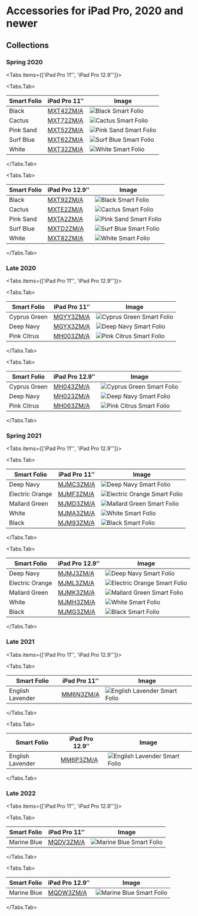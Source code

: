 
# Accessories for iPad Pro, 2020 and newer

## Collections

### Spring 2020

<Tabs
  items={['iPad Pro 11″', 'iPad Pro 12.9″']}>

<Tabs.Tab>

| Smart Folio | iPad Pro 11″ | Image |
| --- | --- | --- |
| Black | [MXT42ZM/A](/everycase/MXT42) | ![Black Smart Folio](/everyphone/MXT42.png) |
| Cactus | [MXT72ZM/A](/everycase/MXT72) | ![Cactus Smart Folio](/everyphone/MXT72.png) |
| Pink Sand | [MXT52ZM/A](/everycase/MXT52) | ![Pink Sand Smart Folio](/everyphone/MXT52.png) |
| Surf Blue | [MXT62ZM/A](/everycase/MXT62) | ![Surf Blue Smart Folio](/everyphone/MXT62.png) |
| White | [MXT32ZM/A](/everycase/MXT32) | ![White Smart Folio](/everyphone/MXT32.png) |

</Tabs.Tab>

<Tabs.Tab>

| Smart Folio | iPad Pro 12.9″ | Image |
| --- | --- | --- |
| Black | [MXT92ZM/A](/everycase/MXT92) | ![Black Smart Folio](/everyphone/MXT92.png) |
| Cactus | [MXTE2ZM/A](/everycase/MXTE2) | ![Cactus Smart Folio](/everyphone/MXTE2.png) |
| Pink Sand | [MXTA2ZM/A](/everycase/MXTA2) | ![Pink Sand Smart Folio](/everyphone/MXTA2.png) |
| Surf Blue | [MXTD2ZM/A](/everycase/MXTD2) | ![Surf Blue Smart Folio](/everyphone/MXTD2.png) |
| White | [MXT82ZM/A](/everycase/MXT82) | ![White Smart Folio](/everyphone/MXT82.png) |

</Tabs.Tab>
</Tabs>

### Late 2020

<Tabs
  items={['iPad Pro 11″', 'iPad Pro 12.9″']}>

<Tabs.Tab>

| Smart Folio | iPad Pro 11″ | Image |
| --- | --- | --- |
| Cyprus Green | [MGYY3ZM/A](/everycase/MGYY3) | ![Cyprus Green Smart Folio](/everyphone/MGYY3.png) |
| Deep Navy | [MGYX3ZM/A](/everycase/MGYX3) | ![Deep Navy Smart Folio](/everyphone/MGYX3.png) |
| Pink Citrus | [MH003ZM/A](/everycase/MH003) | ![Pink Citrus Smart Folio](/everyphone/MH003.png) |

</Tabs.Tab>

<Tabs.Tab>

| Smart Folio | iPad Pro 12.9″ | Image |
| --- | --- | --- |
| Cyprus Green | [MH043ZM/A](/everycase/MH043) | ![Cyprus Green Smart Folio](/everyphone/MH043.png) |
| Deep Navy | [MH023ZM/A](/everycase/MH023) | ![Deep Navy Smart Folio](/everyphone/MH023.png) |
| Pink Citrus | [MH063ZM/A](/everycase/MH063) | ![Pink Citrus Smart Folio](/everyphone/MH063.png) |

</Tabs.Tab>
</Tabs>

### Spring 2021

<Tabs
  items={['iPad Pro 11″', 'iPad Pro 12.9″']}>

<Tabs.Tab>

| Smart Folio | iPad Pro 11″ | Image |
| --- | --- | --- |
| Deep Navy | [MJMC3ZM/A](/everycase/MJMC3) | ![Deep Navy Smart Folio](/everyphone/MJMC3.png) |
| Electric Orange | [MJMF3ZM/A](/everycase/MJMF3) | ![Electric Orange Smart Folio](/everyphone/MJMF3.png) |
| Mallard Green | [MJMD3ZM/A](/everycase/MJMD3) | ![Mallard Green Smart Folio](/everyphone/MJMD3.png) |
| White | [MJMA3ZM/A](/everycase/MJMA3) | ![White Smart Folio](/everyphone/MJMA3.png) |
| Black | [MJM93ZM/A](/everycase/MJM93) | ![Black Smart Folio](/everyphone/MJM93.png) |

</Tabs.Tab>

<Tabs.Tab>

| Smart Folio | iPad Pro 12.9″ | Image |
| --- | --- | --- |
| Deep Navy | [MJMJ3ZM/A](/everycase/MJMJ3) | ![Deep Navy Smart Folio](/everyphone/MJMJ3.png) |
| Electric Orange | [MJML3ZM/A](/everycase/MJML3) | ![Electric Orange Smart Folio](/everyphone/MJML3.png) |
| Mallard Green | [MJMK3ZM/A](/everycase/MJMK3) | ![Mallard Green Smart Folio](/everyphone/MJMK3.png) |
| White | [MJMH3ZM/A](/everycase/MJMH3) | ![White Smart Folio](/everyphone/MJMH3.png) |
| Black | [MJMG3ZM/A](/everycase/MJMG3) | ![Black Smart Folio](/everyphone/MJMG3.png) |

</Tabs.Tab>
</Tabs>

### Late 2021

<Tabs
  items={['iPad Pro 11″', 'iPad Pro 12.9″']}>

<Tabs.Tab>

| Smart Folio | iPad Pro 11″ | Image |
| --- | --- | --- |
| English Lavender | [MM6N3ZM/A](/everycase/MM6N3) | ![English Lavender Smart Folio](/everyphone/MM6N3.png) |

</Tabs.Tab>

<Tabs.Tab>

| Smart Folio | iPad Pro 12.9″ | Image |
| --- | --- | --- |
| English Lavender | [MM6P3ZM/A](/everycase/MM6P3) | ![English Lavender Smart Folio](/everyphone/MM6P3.png) |

</Tabs.Tab>
</Tabs>

### Late 2022

<Tabs
  items={['iPad Pro 11″', 'iPad Pro 12.9″']}>

<Tabs.Tab>

| Smart Folio | iPad Pro 11″ | Image |
| --- | --- | --- |
| Marine Blue | [MQDV3ZM/A](/everycase/MQDV3) | ![Marine Blue Smart Folio](/everyphone/MQDV3.png) |

</Tabs.Tab>

<Tabs.Tab>

| Smart Folio | iPad Pro 12.9″ | Image |
| --- | --- | --- |
| Marine Blue | [MQDW3ZM/A](/everycase/MQDW3) | ![Marine Blue Smart Folio](/everyphone/MQDW3.png) |

</Tabs.Tab>
</Tabs>
